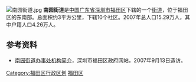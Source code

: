 [[File:南园街道.jpg|thumb]]
'''南园街道'''是[[中华人民共和国|中国]][[广东省|广东省]][[深圳市|深圳市]][[福田区|福田区]]下辖的一个[[街道_(行政区划)|街道]]，位于福田区的东南部。总面积约3平方公里，下辖10个社区。2007年总人口15.29万人，其中户籍人口4.26万人。

==参考资料==
*[https://web.archive.org/web/20070814074354/http://www.szft.gov.cn/zfbm/nyb/ 南园街道办事处机构简介]，深圳市福田区政府网站，2007年9月13日造访。


{{深圳市福田区行政区划}}
[[Category:福田区行政区划|Category:福田区行政区划]]
[[Category:深圳街道_(行政区划)|福田区]]